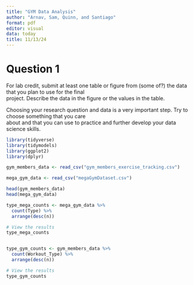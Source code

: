 ```yaml
---
title: "GYM Data Analysis"
author: "Arnav, Sam, Quinn, and Santiago"
format: pdf
editor: visual
data: today
title: 11/13/24
---
```


# Question 1

For lab credit, submit at least one table or figure from (some of?) the data that you plan to use for the final\
project. Describe the data in the figure or the values in the table.\

Choosing your research question and data is a very important step. Try to choose something that you care\
about and that you can use to practice and further develop your data science skills.\

```r
library(tidyverse)
library(tidymodels)
library(ggplot2)
library(dplyr)
```

```r

gym_members_data <- read_csv("gym_members_exercise_tracking.csv")

mega_gym_data <- read_csv("megaGymDataset.csv")

head(gym_members_data)
head(mega_gym_data)
```

```r

type_mega_counts <- mega_gym_data %>%
  count(Type) %>%
  arrange(desc(n))

# View the results
type_mega_counts


type_gym_counts <- gym_members_data %>%
  count(Workout_Type) %>%
  arrange(desc(n))

# View the results
type_gym_counts
```
